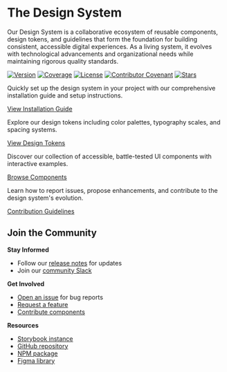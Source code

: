 
<Meta title="Introduction/Welcome" />

# The Design System

<Intro>
  Our Design System is a collaborative ecosystem of reusable components, design tokens, and guidelines that form the foundation for building consistent, accessible digital experiences. As a living system, it evolves with technological advancements and organizational needs while maintaining rigorous quality standards.
</Intro>

[![Version](https://img.shields.io/npm/v/@sumup-oss/circuit-ui)](https://www.npmjs.com/package/@sumup-oss/circuit-ui)
[![Coverage](https://img.shields.io/codecov/c/github/sumup-oss/circuit-ui)](https://codecov.io/gh/sumup-oss/circuit-ui)
[![License](https://img.shields.io/github/license/sumup-oss/circuit-ui)](https://github.com/sumup-oss/circuit-ui/tree/main/LICENSE)
[![Contributor Covenant](https://img.shields.io/badge/Contributor%20Covenant-2.1-4baaaa.svg)](code_of_conduct.md)
[![Stars](https://img.shields.io/github/stars/sumup-oss/circuit-ui?style=social)](https://github.com/sumup-oss/circuit-ui/)

<Teaser title="Getting Started">
  
Quickly set up the design system in your project with our comprehensive installation guide and setup instructions.

[View Installation Guide](introduction-getting-started-intro/)

</Teaser>

<Teaser title="Design Tokens">
  
Explore our design tokens including color palettes, typography scales, and spacing systems.

[View Design Tokens](design-tokens-intro/)

</Teaser>

<Teaser title="Components">
  
Discover our collection of accessible, battle-tested UI components with interactive examples.

[Browse Components](components/)

</Teaser>

<Teaser title="Contributing">
  
Learn how to report issues, propose enhancements, and contribute to the design system's evolution.

[Contribution Guidelines](introduction-governance-intro/)

</Teaser>

<div style={{ clear: "both", height: "2rem" }} />

## Join the Community

**Stay Informed**

- Follow our [release notes]({{changelog-url}}) for updates
- Join our [community Slack]({{community-channel-url}})

**Get Involved**

- [Open an issue]({{github-new-issue-url}}) for bug reports
- [Request a feature]({{github-discussions-url}})
- [Contribute components]({{contributing-guide-url}})

**Resources**

- [Storybook instance]({{storybook-url}})
- [GitHub repository]({{github-repo-url}})
- [NPM package]({{npm-package-url}})
- [Figma library]({{figma-library-url}})
